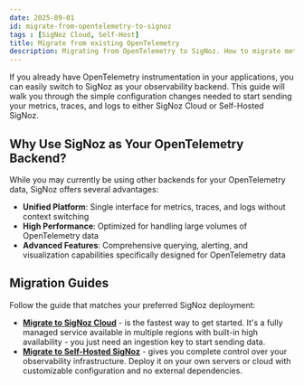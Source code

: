 ```yaml
---
date: 2025-09-01
id: migrate-from-opentelemetry-to-signoz
tags : [SigNoz Cloud, Self-Host]
title: Migrate from existing OpenTelemetry
description: Migrating from OpenTelemetry to SigNoz. How to migrate metrics, traces, and logs from OpenTelemetry to SigNoz.
---
```


If you already have OpenTelemetry instrumentation in your applications, you can easily switch to SigNoz as your observability backend. This guide will walk you through the simple configuration changes needed to start sending your metrics, traces, and logs to either SigNoz Cloud or Self-Hosted SigNoz.

## Why Use SigNoz as Your OpenTelemetry Backend?

While you may currently be using other backends for your OpenTelemetry data, SigNoz offers several advantages:

- **Unified Platform**: Single interface for metrics, traces, and logs without context switching
- **High Performance**: Optimized for handling large volumes of OpenTelemetry data
- **Advanced Features**: Comprehensive querying, alerting, and visualization capabilities specifically designed for OpenTelemetry data


## Migration Guides

Follow the guide that matches your preferred SigNoz deployment:
- **[Migrate to SigNoz Cloud](https://signoz.io/docs/migration/migrate-from-opentelemetry/cloud/)** - is the fastest way to get started. It's a fully managed service available in multiple regions with built-in high availability - you just need an ingestion key to start sending data.
- **[Migrate to Self-Hosted SigNoz](https://signoz.io/docs/migration/migrate-from-opentelemetry/self-hosted/)** - gives you complete control over your observability infrastructure. Deploy it on your own servers or cloud with customizable configuration and no external dependencies.

